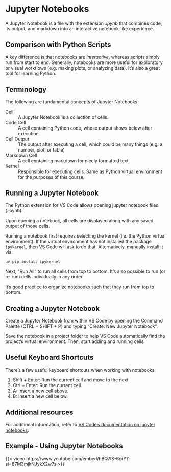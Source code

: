 # Jupyter Notebooks

A Jupyter Notebook is a file with the extension *.ipynb* that combines code, its output, and markdown into an interactive notebook-like experience. 

## Comparison with Python Scripts

A key difference is that notebooks are *interactive*, whereas scripts simply run from start to end. Generally, notebooks are more useful for exploratory or visual workflows (e.g. making plots, or analyzing data). It's also a great tool for learning Python.

## Terminology

The following are fundamental concepts of Jupyter Notebooks:

Cell
: A Jupyter Notebook is a collection of cells.

Code Cell
: A cell containing Python code, whose output shows below after execution.

Cell Output
: The output after executing a cell, which could be many things (e.g. a number, plot, or table)

Markdown Cell
: A cell containing markdown for nicely formatted text.

Kernel
: Responsible for executing cells. Same as Python virtual environment for the purposes of this course.

## Running a Jupyter Notebook

The Python extension for VS Code allows opening jupyter notebook files (.ipynb).

Upon opening a notebook, all cells are displayed along with any saved output of those cells.

Running a notebook first requires selecting the kernel (i.e. the Python virtual environment). If the virtual environment has not installed the package `ipykernel`, then VS Code will ask to do that. Alternatively, manually install it via:

```powershell
uv pip install ipykernel
```

Next, "Run All" to run all cells from top to bottom. It's also possible to run (or re-run) cells individually in any order.

::: {.callout-tip}
It's good practice to organize notebooks such that they run from top to bottom.
:::

## Creating a Jupyter Notebook

Create a Jupyter Notebook from within VS Code by opening the Command Palette (CTRL + SHIFT + P) and typing "Create: New  Jupyter Notebook".

Save the notebook in a project folder to help VS Code automatically find the project's virtual environment. Then, start adding and running cells.

## Useful Keyboard Shortcuts

There's a few useful keyboard shortcuts when working with notebooks:

1. Shift + Enter: Run the current cell and move to the next.
2. Ctrl + Enter: Run the current cell.
4. A: Insert a new cell above.
5. B: Insert a new cell below.

## Additional resources

For additional information, refer to [VS Code's documentation on jupyter notebooks](https://code.visualstudio.com/docs/datascience/jupyter-notebooks).

## Example - Using Jupyter Notebooks

{{< video https://www.youtube.com/embed/hBQ7lS-6crY?si=87M3mjkNJykX2w7s >}}